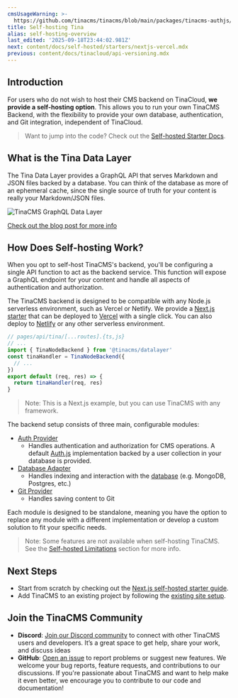 ```yaml
---
cmsUsageWarning: >-
  https://github.com/tinacms/tinacms/blob/main/packages/tinacms-authjs/src/index.ts
title: Self-hosting Tina
alias: self-hosting-overview
last_edited: '2025-09-18T23:44:02.981Z'
next: content/docs/self-hosted/starters/nextjs-vercel.mdx
previous: content/docs/tinacloud/api-versioning.mdx
---
```


## Introduction

For users who do not wish to host their CMS backend on TinaCloud, **we provide a self-hosting option**. This allows you to run your own TinaCMS Backend, with the flexibility to provide your own database, authentication, and Git integration, independent of TinaCloud.

> Want to jump into the code? Check out the [Self-hosted Starter Docs](/docs/self-hosted/starters/nextjs-vercel/).

## What is the Tina Data Layer

The Tina Data Layer provides a GraphQL API that serves Markdown and JSON files backed by a database. You can think of the database as more of an ephemeral cache, since the single source of truth for your content is really your Markdown/JSON files.

![TinaCMS GraphQL Data Layer](/img/docs/tinacms-data-layer_geyrv8.png "TinaCMS Data Layer")

[Check out the blog post for more info](/blog/self-hosted-datalayer/)

## How Does Self-hosting Work?

When you opt to self-host TinaCMS's backend, you'll be configuring a single API function to act as the backend service. This function will expose a GraphQL endpoint for your content and handle all aspects of authentication and authorization.

The TinaCMS backend is designed to be compatible with any Node.js serverless environment, such as Vercel or Netlify. We provide a [Next.js starter](/docs/self-hosted/starters/nextjs-vercel) that can be deployed to [Vercel](https://vercel.com/) with a single click. You can also deploy to [Netlify](https://www.netlify.com/) or any other serverless environment.

```js
// pages/api/tina/[...routes].{ts,js}
// ...
import { TinaNodeBackend } from '@tinacms/datalayer'
const tinaHandler = TinaNodeBackend({
  // ...
})
export default (req, res) => {
  return tinaHandler(req, res)
}
```

> Note: This is a Next.js example, but you can use TinaCMS with any framework.

The backend setup consists of three main, configurable modules:

* [Auth Provider](/docs/reference/self-hosted/auth-provider/overview)
  * Handles authentication and authorization for CMS operations. A default [Auth.js](/docs/reference/self-hosted/auth-provider/authjs) implementation backed by a user collection in your database is provided.
* [Database Adapter](/docs/reference/self-hosted/database-adapter/overview)
  * Handles indexing and interaction with the [database](/docs/introduction/faq/#why-do-i-need-a-database-when-using-markdown) (e.g. MongoDB, Postgres, etc.)
* [Git Provider](/docs/reference/self-hosted/git-provider/overview)
  * Handles saving content to Git

Each module is designed to be standalone, meaning you have the option to replace any module with a different implementation or develop a custom solution to fit your specific needs.

> Note: Some features are not available when self-hosting TinaCMS. See the [Self-hosted Limitations](/docs/introduction/faq#what-features-are-unavailable-in-self-hosted-tina-compared-to-tinacloud) section for more info.

## Next Steps

* Start from scratch by checking out the [Next.js self-hosted starter guide](/docs/self-hosted/starters/nextjs-vercel/).
* Add TinaCMS to an existing project by following the [existing site setup](/docs/self-hosted/existing-site/).

## Join the TinaCMS Community

* **Discord**: [Join our Discord community](https://discord.com/invite/zumN63Ybpf) to connect with other TinaCMS users and developers. It’s a great space to get help, share your work, and discuss ideas
* **GitHub**: [Open an issue](https://github.com/tinacms/tinacms/issues/new/choose) to report problems or suggest new features. We welcome your bug reports, feature requests, and contributions to our discussions. If you're passionate about TinaCMS and want to help make it even better, we encourage you to contribute to our code and documentation!
